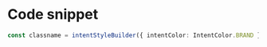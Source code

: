 # Code snippet

```ts
const classname = intentStyleBuilder({ intentColor: IntentColor.BRAND }); // classname -> bg-brand-600 hover:bg-brand-700 focus:bg-brand-700 active:bg-brand-800 text-brand-600 hover:text-brand-700 focus:text-brand-700 active:text-brand-800
```

